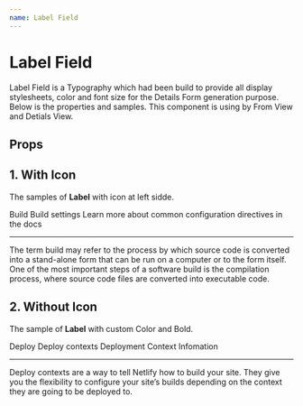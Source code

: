 ```yaml
---
name: Label Field
---
```



# Label Field

Label Field is a Typography which had been build to provide all display stylesheets, color and font size for the Details Form generation purpose.
Below is the properties and samples.
This component is using by From View and Detials View.

## Props

<Props of={Label} />

## **1. With Icon**

The samples of **Label** with icon at left sidde.

<Playground>
  <Label variant="caption" icon={Icon}>
    Build
  </Label>
  <Label icon={Icon}>Build settings</Label>
  <Label variant="subtitle" icon={Icon}>
    Learn more about common configuration directives in the docs
  </Label>
  <hr />
   <Label variant="body" bold title="body with Bold">
     The term build may refer to the process by which source code is converted into
  a stand-alone form that can be run on a computer or to the form itself. One of
  the most important steps of a software build is the compilation process, where
  source code files are converted into executable code.
  </Label>

</Playground>

## **2. Without Icon**

The sample of **Label** with custom Color and Bold.

<Playground>
  <Label variant="caption">Deploy</Label>
  <Label bold color="red" title="with Bold and Red">
    Deploy contexts
  </Label>
  <Label variant="subtitle">Deployment Context Infomation</Label>
  <hr />
  <Label variant="body">
    Deploy contexts are a way to tell Netlify how to build your site. They give
    you the flexibility to configure your site’s builds depending on the context
    they are going to be deployed to.
  </Label>
</Playground>
